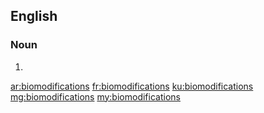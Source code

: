 ==English==

===Noun===
{{head|en|plural}}

# {{plural of|biomodification|lang=en}}

[[ar:biomodifications]]
[[fr:biomodifications]]
[[ku:biomodifications]]
[[mg:biomodifications]]
[[my:biomodifications]]